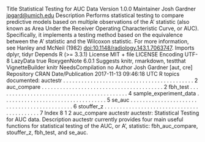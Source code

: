 Title Statistical Testing for AUC Data
Version 1.0.0
Maintainer Josh Gardner <jpgard@umich.edu>
Description Performs statistical testing to compare predictive
models based on multiple observations of the A' statistic (also known as
Area Under the Receiver Operating Characteristic Curve, or AUC).
Specifically, it implements a testing method based on the equivalence
between the A' statistic and the Wilcoxon statistic.
For more information, see Hanley and McNeil (1982) <doi:10.1148/radiology.143.1.7063747>.
Imports dplyr, tidyr
Depends R (>= 3.3.1)
License MIT + file LICENSE
Encoding UTF-8
LazyData true
RoxygenNote 6.0.1
Suggests knitr, rmarkdown, testthat
VignetteBuilder knitr
NeedsCompilation no
Author Josh Gardner [aut, cre]
Repository CRAN
Date/Publication 2017-11-13 09:46:18 UTC
R topics documented:
auctestr . . . . . . . . . . . . . . . . . . . . . . . . . . . . . . . . . . . . . . . . . . . 2
auc_compare . . . . . . . . . . . . . . . . . . . . . . . . . . . . . . . . . . . . . . . . 2
fbh_test . . . . . . . . . . . . . . . . . . . . . . . . . . . . . . . . . . . . . . . . . . . 4
sample_experiment_data . . . . . . . . . . . . . . . . . . . . . . . . . . . . . . . . . . 5
se_auc . . . . . . . . . . . . . . . . . . . . . . . . . . . . . . . . . . . . . . . . . . . . 6
stouffer_z . . . . . . . . . . . . . . . . . . . . . . . . . . . . . . . . . . . . . . . . . . 7
Index 8
1
2 auc_compare
auctestr auctestr: Statistical Testing for AUC data.
Description
auctestr currently provides four main useful functions for statistical testing of the AUC, or A’,
statistic: fbh_auc_compare, stouffer_z, fbh_test, and se_auc.

